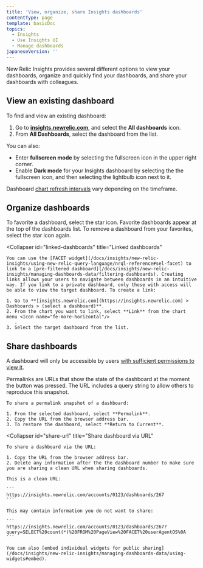 ```yaml
---
title: 'View, organize, share Insights dashboards'
contentType: page
template: basicDoc
topics:
  - Insights
  - Use Insights UI
  - Manage dashboards
japaneseVersion: ''
---
```


New Relic Insights provides several different options to view your dashboards, organize and quickly find your dashboards, and share your dashboards with colleagues.

## View an existing dashboard

To find and view an existing dashboard:

1. Go to [**insights.newrelic.com**](https://insights.newrelic.com), and select the **All dashboards** icon.
2. From **All Dashboards**, select the dashboard from the list.

You can also:

* Enter **fullscreen mode** by selecting the fullscreen <Icon name="fe-maximize-2"/>
  icon in the upper right corner.
* Enable **Dark mode** for your Insights dashboard by selecting the the fullscreen <Icon name="fe-maximize-2"/>
  icon, and then selecting the lightbulb <Icon name="fe-lightbulb"/>
  icon next to it.

Dashboard [chart refresh intervals](/docs/insights/use-insights-ui/manage-dashboards/insights-chart-refresh-intervals) vary depending on the timeframe.

## Organize dashboards

<CollapserGroup>
  <Collapser
    id="favorite"
    title="Favorite dashboards"
  >
    To favorite a dashboard, select the star icon. Favorite dashboards appear at the top of the dashboards list. To remove a dashboard from your favorites, select the star icon again.
  </Collapser>

  <Collapser
    id="linked-dashboards"
    title="Linked dashboards"
  >
    You can use the [FACET widget](/docs/insights/new-relic-insights/using-new-relic-query-language/nrql-reference#sel-facet) to link to a [pre-filtered dashboard](/docs/insights/new-relic-insights/managing-dashboards-data/filtering-dashboards). Creating links allows your users to navigate between dashboards in an intuitive way. If you link to a private dashboard, only those with access will be able to view the target dashboard. To create a link:

    1. Go to **[insights.newrelic.com](https://insights.newrelic.com) > Dashboards > (select a dashboard)**.
    2. From the chart you want to link, select **Link** from the chart menu <Icon name="fe-more-horizontal"/>
       .
    3. Select the target dashboard from the list.
  </Collapser>
</CollapserGroup>

## Share dashboards

A dashboard will only be accessible by users [with sufficient permissions to view it](/docs/insights/use-insights-ui/manage-dashboards/insights-dashboard-permissions).

<CollapserGroup>
  <Collapser
    id="peramlinks"
    title="Permalink a dashboard"
  >
    Permalinks are URLs that show the state of the dashboard at the moment the button was pressed. The URL includes a query string to allow others to reproduce this snapshot.

    To share a permalink snapshot of a dashboard:

    1. From the selected dashboard, select **Permalink**.
    2. Copy the URL from the browser address bar.
    3. To restore the dashboard, select **Return to Current**.
  </Collapser>

  <Collapser
    id="share-url"
    title="Share dashboard via URL"
  >
    To share a dashboard via the URL:

    1. Copy the URL from the browser address bar.
    2. Delete any information after the the dashboard number to make sure you are sharing a clean URL when sharing dashboards.

    This is a clean URL:

    ```
    https://insights.newrelic.com/accounts/0123/dashboards/267
    ```

    This may contain information you do not want to share:

    ```
    https://insights.newrelic.com/accounts/0123/dashboards/267?query=SELECT%20count(*)%20FROM%20PageView%20FACET%20userAgentOS%0A
    ```

    You can also [embed individual widgets for public sharing](/docs/insights/new-relic-insights/managing-dashboards-data/using-widgets#embed).
  </Collapser>
</CollapserGroup>
